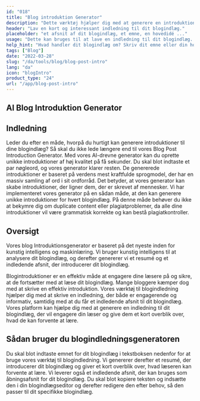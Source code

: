 ```yaml
---
id: "018"
title: "Blog introduktion Generator"
description: "Dette værktøj hjælper dig med at generere en introduktion til din blog. Introduktionen er den vigtigste del af din blog, da den er det første, dine læsere ser. Den skal være fængende og fængende, så dine læsere får lyst til at læse mere."
header: "Lav en kort og interessant indledning til dit blogindlæg."
placeholder: "et afsnit af dit blogindlæg, et emne, en hovedidé ..."
usage: "Dette kan bruges til at lave en indledning til dit blogindlæg. Det er vigtigt at holde indledningen kort og præcis. Du skal sørge for at inkludere dine vigtigste nøgleord, så dit indlæg vil have større sandsynlighed for at dukke op i søgemaskinerne."
help_hint: "Hvad handler dit blogindlæg om? Skriv dit emne eller din hovedidé ned, og så hjælper vi dig med at lave en indledning til dit blogindlæg."
tags: ["Blog"]
date: "2022-03-28"
slug: "/da/tools/blog/blog-post-intro"
lang: "da"
icon: "blogIntro"
product_type: "24"
url: "/app/blog-post-intro"
---
```


## AI Blog Introduktion Generator

## Indledning

Leder du efter en måde, hvorpå du hurtigt kan generere introduktioner til dine blogindlæg? Så skal du ikke lede længere end til vores Blog Post Introduction Generator. Med vores AI-drevne generator kan du oprette unikke introduktioner af høj kvalitet på få sekunder. Du skal blot indtaste et par nøgleord, og vores generator klarer resten. De genererede introduktioner er baseret på verdens mest kraftfulde sprogmodel, der har en massiv samling af ord i sit ordforråd. Det betyder, at vores generator kan skabe introduktioner, der ligner dem, der er skrevet af mennesker. Vi har implementeret vores generator på en sådan måde, at den kan generere unikke introduktioner for hvert blogindlæg. På denne måde behøver du ikke at bekymre dig om duplicate content eller plagiatproblemer, da alle dine introduktioner vil være grammatisk korrekte og kan bestå plagiatkontroller.

## Oversigt

Vores blog Introduktionsgenerator er baseret på det nyeste inden for kunstig intelligens og maskinlæring. Vi bruger kunstig intelligens til at analysere dit blogindlæg, og derefter genererer vi et resumé og et indledende afsnit, der introducerer dit blogindlæg.

Blogintroduktioner er en effektiv måde at engagere dine læsere på og sikre, at de fortsætter med at læse dit blogindlæg. Mange bloggere kæmper dog med at skrive en effektiv introduktion. Vores værktøj til blogindledning hjælper dig med at skrive en indledning, der både er engagerende og informativ, samtidig med at du får et indledende afsnit til dit blogindlæg. Vores platform kan hjælpe dig med at generere en indledning til dit blogindlæg, der vil engagere din læser og give dem et kort overblik over, hvad de kan forvente at lære.

## Sådan bruger du blogindledningsgeneratoren

Du skal blot indtaste emnet for dit blogindlæg i tekstboksen nedenfor for at bruge vores værktøj til blogindledning. Vi genererer derefter et resumé, der introducerer dit blogindlæg og giver et kort overblik over, hvad læseren kan forvente at lære. Vi leverer også et indledende afsnit, der kan bruges som åbningsafsnit for dit blogindlæg. Du skal blot kopiere teksten og indsætte den i din blogindlægseditor og derefter redigere den efter behov, så den passer til dit specifikke blogindlæg.
